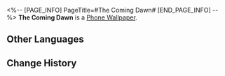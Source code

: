 <%-- [PAGE_INFO]
PageTitle=#The Coming Dawn#
[END_PAGE_INFO] --%>
{{Item Infobox
|id          = 221010
|image       = Item The Coming Dawn.png{{subst:void|<!--$UPLOAD:<<SpriteOutput/ItemFigures/221010.png>-<Item The Coming Dawn.png>-<Item Icons>>-->}}
|type        = Phone Wallpaper
|invCategory = 
|rarity      = 4
|effect      = 
|description = After obtaining Phone wallpapers, they can be changed in the Phone function.
|source1     = [[Tidal Bounty]]
}}
{{Description|The journey of Flame-Chase is fraught with thorns. Break free from the darkness in which one hides, and keep on marching forward until one touches the first ray before the daybreak!}}
'''The Coming Dawn''' is a [[Phone Wallpaper]].

==Other Languages==
{{Other Languages
|en   = The Coming Dawn
|zhs  = 黎明将至
|zht  = 黎明將至
|ja   = 黎明来りて
|ko   = 여명의 도래
|es   = La llegada del alba
|fr   = L'arrivée de l'aube
|ru   = Начало рассвета
|th   = รุ่งอรุณมาเยือน
|vi   = Bình Minh Sắp Đến
|de   = Ankunft der Dämmerung
|id   = Tibanya Fajar
|pt   = Chegada do Alvorecer
}}

==Change History==
{{Change History|3.0}}